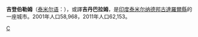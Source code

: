 {{Infobox Settlement
| name = 吉登伯勒姆
|native_name = சிதம்பரம்
| image_skyline = Temple Tangore 1.jpg
| imagesize = 250px
| image_caption = 
| image_flag = 
| image_shield = 
| pushpin_map = India Tamil Nadu
| pushpin_label_position = bottom
| pushpin_map_caption = 吉登伯勒姆在印度泰米爾納德邦的位置
| subdivision_type = 国家
| subdivision_name = {{IND}}
| subdivision_type1 = [[印度行政区划|邦]]
| subdivision_name1 = [[泰米尔纳德邦|泰米尔纳德邦]]
| subdivision_type2 = 縣
| subdivision_name2 = [[古達羅爾縣|古達羅爾縣]]
| elevation_m = 3
| elevation_ft = 
| area_total_km2 = 
| population_as_of = 2011年
| population_total = 62153
| population_density_km2 = 
| timezone = [[印度標準時間|IST]]
| utc_offset = +5:30
| timezone_DST = 
| utc_offset_DST = 
| latd = 11
| latm = 23
| lats = 59
| latNS = N
| longd = 79
| longm = 41
| longs = 37
| longEW = E
| website =  
}}
'''吉登伯勒姆'''（[[泰米尔语|泰米尔语]]：'''{{lang|ta|சிதம்பரம்}}'''），或譯'''吉丹巴拉姆'''，是[[印度|印度]][[泰米尔纳德邦|泰米尔纳德邦]][[古達羅爾縣|古達羅爾縣]]的一座城市。2001年人口58,968，2011年人口62,153。

{{Authority control}}
{{India-stub}}

[[Category:泰米尔纳德邦城镇|C]]